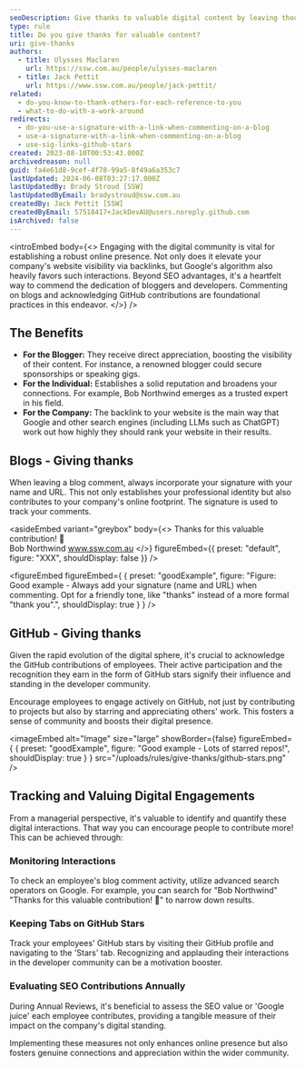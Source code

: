 ```yaml
---
seoDescription: Give thanks to valuable digital content by leaving thoughtful comments and acknowledging GitHub contributions, boosting online presence, reputation, and connections.
type: rule
title: Do you give thanks for valuable content?
uri: give-thanks
authors:
  - title: Ulysses Maclaren
    url: https://ssw.com.au/people/ulysses-maclaren
  - title: Jack Pettit
    url: https://www.ssw.com.au/people/jack-pettit/
related:
  - do-you-know-to-thank-others-for-each-reference-to-you
  - what-to-do-with-a-work-around
redirects:
  - do-you-use-a-signature-with-a-link-when-commenting-on-a-blog
  - use-a-signature-with-a-link-when-commenting-on-a-blog
  - use-sig-links-github-stars
created: 2023-08-10T00:53:43.000Z
archivedreason: null
guid: fa4e61d8-9cef-4f78-99a5-8f49a6a353c7
lastUpdated: 2024-06-08T03:27:17.000Z
lastUpdatedBy: Brady Stroud [SSW]
lastUpdatedByEmail: bradystroud@ssw.com.au
createdBy: Jack Pettit [SSW]
createdByEmail: 57518417+JackDevAU@users.noreply.github.com
isArchived: false
---
```


<introEmbed
  body={<>
Engaging with the digital community is vital for establishing a robust online presence. Not only does it elevate your company's website visibility via backlinks, but Google's algorithm also heavily favors such interactions. Beyond SEO advantages, it's a heartfelt way to commend the dedication of bloggers and developers. Commenting on blogs and acknowledging GitHub contributions are foundational practices in this endeavor.
  </>}
/>
## The Benefits

- **For the Blogger:** They receive direct appreciation, boosting the visibility of their content. For instance, a renowned blogger could secure sponsorships or speaking gigs.
- **For the Individual:** Establishes a solid reputation and broadens your connections. For example, Bob Northwind emerges as a trusted expert in his field.
- **For the Company:** The backlink to your website is the main way that Google and other search engines (including LLMs such as ChatGPT) work out how highly they should rank your website in their results.

## Blogs - Giving thanks

When leaving a blog comment, always incorporate your signature with your name and URL. This not only establishes your professional identity but also contributes to your company's online footprint. The signature is used to track your comments.

<asideEmbed
  variant="greybox"
  body={<>
    Thanks for this valuable contribution! 👏\
Bob Northwind www.ssw.com.au
  </>}
  figureEmbed={{
    preset: "default",
    figure: "XXX",
    shouldDisplay: false
  }}
/>

<figureEmbed figureEmbed={ {
  preset: "goodExample",
  figure: "Figure: Good example - Always add your signature (name and URL) when commenting. Opt for a friendly tone, like \"thanks\" instead of a more formal \"thank you\".",
  shouldDisplay: true
} } />


## GitHub - Giving thanks

Given the rapid evolution of the digital sphere, it's crucial to acknowledge the GitHub contributions of employees. Their active participation and the recognition they earn in the form of GitHub stars signify their influence and standing in the developer community.

Encourage employees to engage actively on GitHub, not just by contributing to projects but also by starring and appreciating others' work. This fosters a sense of community and boosts their digital presence.

<imageEmbed
  alt="Image"
  size="large"
  showBorder={false}
  figureEmbed={ {
    preset: "goodExample",
    figure: "Good example - Lots of starred repos!",
    shouldDisplay: true
  } }
  src="/uploads/rules/give-thanks/github-stars.png"
/>

## Tracking and Valuing Digital Engagements

From a managerial perspective, it's valuable to identify and quantify these digital interactions. That way you can encourage people to contribute more! This can be achieved through:

### Monitoring Interactions

To check an employee's blog comment activity, utilize advanced search operators on Google. For example, you can search for "Bob Northwind" "Thanks for this valuable contribution! 👏" to narrow down results.

### Keeping Tabs on GitHub Stars

Track your employees' GitHub stars by visiting their GitHub profile and navigating to the 'Stars' tab. Recognizing and applauding their interactions in the developer community can be a motivation booster.

### Evaluating SEO Contributions Annually

During Annual Reviews, it's beneficial to assess the SEO value or 'Google juice' each employee contributes, providing a tangible measure of their impact on the company's digital standing.

Implementing these measures not only enhances online presence but also fosters genuine connections and appreciation within the wider community.
